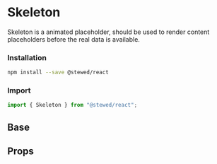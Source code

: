 
# Skeleton

Skeleton is a animated placeholder, should be used to render content placeholders before the real data is available.

### Installation

```bash
npm install --save @stewed/react
```

### Import

```js
import { Skeleton } from "@stewed/react";
```

<Meta of={SkeletonStories} />

## Base

<Canvas of={SkeletonStories.Base} />

## Props

<ArgTypes of={SkeletonStories} />
